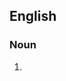 {{also|super delegates|super-delegates}}
==English==

===Noun===
{{head|en|noun plural form}}

# {{plural of|superdelegate|lang=en}}